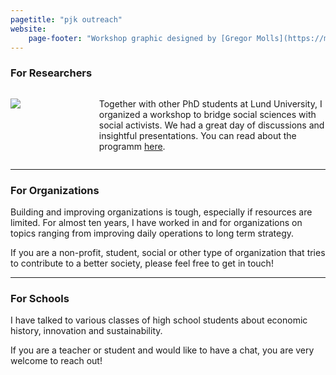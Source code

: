 ```yaml
---
pagetitle: "pjk outreach"
website:
    page-footer: "Workshop graphic designed by [Gregor Molls](https://molls.design)"
---
```


### For Researchers

::::{.columns}
:::{.column width="25%"}
![](images/socialchangeworkshop_instagrampost_1080x1080.png){fig-alt="A design reading Social Change Workshop 06/05/23 Lund University Sol Auditorium 09:00-15:00" style="padding-right:10px;"}
::: 

:::{.column width="75%"} 
Together with other PhD students at Lund University, I organized a workshop to bridge social sciences with social activists.
We had a great day of discussions and insightful presentations.
You can read about the programm [here](https://pjkreutzer.github.io/social-change-workshop).
:::
::::

****

### For Organizations 
Building and improving organizations is tough, especially if resources are limited.
For almost ten years, I have worked in and for organizations on topics ranging from improving daily operations to long term strategy.

If you are a non-profit, student, social or other type of organization that tries to contribute to a better society, please feel free to get in touch!

****

### For Schools

I have talked to various classes of high school students about economic history, innovation and sustainability.

If you are a teacher or student and would like to have a chat, you are very welcome to reach out!


